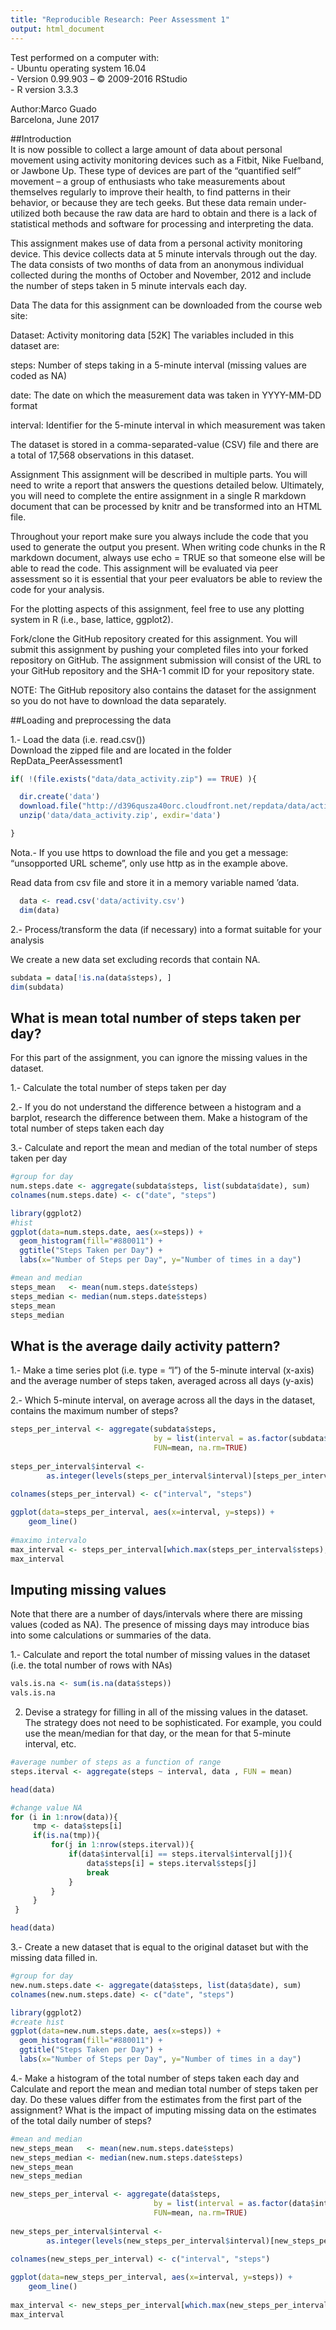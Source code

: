 ```yaml
--- 
title: "Reproducible Research: Peer Assessment 1"
output: html_document 
---
```


Test performed on a computer with:  
- Ubuntu operating system 16.04  
- Version 0.99.903 – © 2009-2016 RStudio  
- R version 3.3.3  
  
Author:Marco Guado  
Barcelona, June 2017  
  
##Introduction  
It is now possible to collect a large amount of data about personal movement using activity monitoring devices such as a Fitbit, Nike Fuelband, or Jawbone Up. These type of devices are part of the “quantified self” movement – a group of enthusiasts who take measurements about themselves regularly to improve their health, to find patterns in their behavior, or because they are tech geeks. But these data remain under-utilized both because the raw data are hard to obtain and there is a lack of statistical methods and software for processing and interpreting the data.

This assignment makes use of data from a personal activity monitoring device. This device collects data at 5 minute intervals through out the day. The data consists of two months of data from an anonymous individual collected during the months of October and November, 2012 and include the number of steps taken in 5 minute intervals each day.

Data
The data for this assignment can be downloaded from the course web site:

Dataset: Activity monitoring data [52K] The variables included in this dataset are:

steps: Number of steps taking in a 5-minute interval (missing values are coded as NA)

date: The date on which the measurement data was taken in YYYY-MM-DD format

interval: Identifier for the 5-minute interval in which measurement was taken

The dataset is stored in a comma-separated-value (CSV) file and there are a total of 17,568 observations in this dataset.

Assignment
This assignment will be described in multiple parts. You will need to write a report that answers the questions detailed below. Ultimately, you will need to complete the entire assignment in a single R markdown document that can be processed by knitr and be transformed into an HTML file.

Throughout your report make sure you always include the code that you used to generate the output you present. When writing code chunks in the R markdown document, always use echo = TRUE so that someone else will be able to read the code. This assignment will be evaluated via peer assessment so it is essential that your peer evaluators be able to review the code for your analysis.

For the plotting aspects of this assignment, feel free to use any plotting system in R (i.e., base, lattice, ggplot2).

Fork/clone the GitHub repository created for this assignment. You will submit this assignment by pushing your completed files into your forked repository on GitHub. The assignment submission will consist of the URL to your GitHub repository and the SHA-1 commit ID for your repository state.

NOTE: The GitHub repository also contains the dataset for the assignment so you do not have to download the data separately.  

##Loading and preprocessing the data  

1.- Load the data (i.e. read.csv())  
Download the zipped file and are located in the folder RepData_PeerAssessment1  

```r

if( !(file.exists("data/data_activity.zip") == TRUE) ){

  dir.create('data')  
  download.file("http://d396qusza40orc.cloudfront.net/repdata/data/activity.zip", destfile="data/data_activity.zip")
  unzip('data/data_activity.zip', exdir='data')

}

```

Nota.- If you use https to download the file and you get a message: "unsopported URL scheme", only use http as in the example above.  

Read data from csv file and store it in a memory variable named 'data.  

```r
  data <- read.csv('data/activity.csv')
  dim(data)
```

2.- Process/transform the data (if necessary) into a format suitable for your analysis  

We create a new data set excluding records that contain NA.  
  
```r
subdata = data[!is.na(data$steps), ]  
dim(subdata)
```


## What is mean total number of steps taken per day?

For this part of the assignment, you can ignore the missing values in the dataset.

1.- Calculate the total number of steps taken per day

2.- If you do not understand the difference between a histogram and a barplot, research the difference between them. Make a histogram of the total number of steps taken each day

3.- Calculate and report the mean and median of the total number of steps taken per day
```r
#group for day
num.steps.date <- aggregate(subdata$steps, list(subdata$date), sum)
colnames(num.steps.date) <- c("date", "steps")

library(ggplot2)
#hist
ggplot(data=num.steps.date, aes(x=steps)) +
  geom_histogram(fill="#880011") +  
  ggtitle("Steps Taken per Day") +
  labs(x="Number of Steps per Day", y="Number of times in a day")

#mean and median
steps_mean   <- mean(num.steps.date$steps)
steps_median <- median(num.steps.date$steps)
steps_mean
steps_median
```

## What is the average daily activity pattern?
1.- Make a time series plot (i.e. type = "l") of the 5-minute interval (x-axis) and the average number of steps taken, averaged across all days (y-axis)  

2.- Which 5-minute interval, on average across all the days in the dataset, contains the maximum number of steps?  
```r
steps_per_interval <- aggregate(subdata$steps, 
                                by = list(interval = as.factor(subdata$interval)),
                                FUN=mean, na.rm=TRUE)
    					
steps_per_interval$interval <- 
        as.integer(levels(steps_per_interval$interval)[steps_per_interval$interval])

colnames(steps_per_interval) <- c("interval", "steps")
			
ggplot(data=steps_per_interval, aes(x=interval, y=steps)) + 
    geom_line()
	
#maximo intervalo
max_interval <- steps_per_interval[which.max(steps_per_interval$steps),]
max_interval
```

## Imputing missing values
Note that there are a number of days/intervals where there are missing values (coded as NA). The presence of missing days may introduce bias into some calculations or summaries of the data.  

1.- Calculate and report the total number of missing values in the dataset (i.e. the total number of rows with NAs)  
```r
vals.is.na <- sum(is.na(data$steps))
vals.is.na
```

2. Devise a strategy for filling in all of the missing values in the dataset. The strategy does not need to be sophisticated. For example, you could use the mean/median for that day, or the mean for that 5-minute interval, etc.  

```r
#average number of steps as a function of range
steps.iterval <- aggregate(steps ~ interval, data , FUN = mean)

head(data)

#change value NA
for (i in 1:nrow(data)){
     tmp <- data$steps[i]
     if(is.na(tmp)){
         for(j in 1:nrow(steps.iterval)){
             if(data$interval[i] == steps.iterval$interval[j]){
                 data$steps[i] = steps.iterval$steps[j]
                 break
             }
         }
     }  
 }

head(data)
```

3.- Create a new dataset that is equal to the original dataset but with the missing data filled in.  

```r
#group for day
new.num.steps.date <- aggregate(data$steps, list(data$date), sum)
colnames(new.num.steps.date) <- c("date", "steps")

library(ggplot2)
#create hist
ggplot(data=new.num.steps.date, aes(x=steps)) +
  geom_histogram(fill="#880011") +  
  ggtitle("Steps Taken per Day") +
  labs(x="Number of Steps per Day", y="Number of times in a day")
```

4.- Make a histogram of the total number of steps taken each day and Calculate and report the mean and median total number of steps taken per day. Do these values differ from the estimates from the first part of the assignment? What is the impact of imputing missing data on the estimates of the total daily number of steps?  

```r
#mean and median
new_steps_mean   <- mean(new.num.steps.date$steps)
new_steps_median <- median(new.num.steps.date$steps)
new_steps_mean
new_steps_median

new_steps_per_interval <- aggregate(data$steps, 
                                by = list(interval = as.factor(data$interval)),
                                FUN=mean, na.rm=TRUE)
  						
new_steps_per_interval$interval <- 
        as.integer(levels(new_steps_per_interval$interval)[new_steps_per_interval$interval])

colnames(new_steps_per_interval) <- c("interval", "steps")
			
ggplot(data=new_steps_per_interval, aes(x=interval, y=steps)) + 
    geom_line()
	
max_interval <- new_steps_per_interval[which.max(new_steps_per_interval$steps),]
max_interval

```


